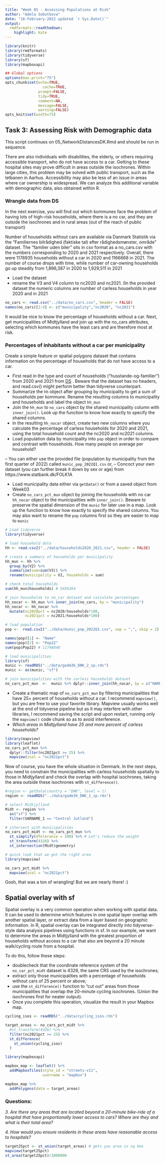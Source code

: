 ```yaml
---
title: "Week 05 - Assessing Populations at Risk"
author: "Adela Sobotkova"
date: "16-February-2022 updated `r Sys.Date()`"
output:
  rmdformats::readthedown:
    highlight: kate
---
```


```r
library(knitr)
library(rmdformats)
library(tidyverse)
library(sf)
library(mapboxapi)

## Global options
options(max.print="75")
opts_chunk$set(echo=TRUE,
	             cache=TRUE,
               prompt=FALSE,
               tidy=TRUE,
               comment=NA,
               message=FALSE,
               warning=FALSE)
opts_knit$set(width=75)
```

## Task 3: Assessing Risk with Demographic data
This script continues on 05_NetworkDistancesDK.Rmd and should be run in sequence.

There are also individuals with disabilities, the elderly, or others requiring accessible transport, who do not have access to a car. Getting to these hospital sites may prove difficult in areas outside the isochrones. Within large cities, this problem may be solved with public transport, such as the letbanen in Aarhus. Accessibility may also be less of an issue in areas where car ownership is widespread. We can analyze this additional variable with demographic data, also obtained within R.

### Wrangle data from DS
In the next exercise, you will find out which kommunes face the problem of having lots of high-risk households, where there is a no car, and they are outside the isochrones and in rural areas (out of the reach of public transport)

Number of households without cars are available via Danmark Statistik via the  "Familiernes bilrådighed (faktiske tal) efter rådighedsmønster, område" dataset. The "familier uden biler" sits in csv format as a no_cars.csv with the numbers corresponding to 2020 and 2021 respectively. Overall, there were 1178935 households without a car in 2020 and 1166668 in 2021. The number of course drops with time, while number of car-owning households go up steadily from 1,896,387 in 2020 to 1,929,511 in 2021

* Load the dataset
* rename the V3 and V4 column to nc2020 and nc2021. (In the provided dataset the numeric columns are number of carless households in year 2020 and in 2021
```r
no_cars <- read.csv("../data/no_cars.csv", header = FALSE)
names(no_cars)[2:4] <- c("municipality","nc2020", "nc2021") 
```
It would be nice to know the percentage of households without a car.
Next, get municipalities of Midtjylland and join up with the no_cars attributes, selecting which kommunes have the least cars and are therefore most at risk.

### Percentages of inhabitants without a car per municipality
Create a simple feature or spatial polygons dataset that contains information on the percentage of households that do not have access to a car.

* First read in the type and count of households ("husstande-og-familier") from 2020 and 2021 from [DS](https://www.dst.dk/en/Statistik/emner/borgere/husstande-familier-og-boern/husstande-og-familier) . Beware that the dataset has no headers, and read.csv() might perform better than tidyverse counterpart.
* Summarize the `hh` object after grouping by municipality to get a sum of households per kommune. Rename the resulting columns to municipality and households and label the object `hh_mun`
* Join the  `hh_mun` to  `no_cars` object by the shared municipality column with `inner_join()`. Look up the function to know how exactly to specify the shared columns.
* In the resulting `hh_nocar` object, create two new columns where you calculate the percentage of carless households for 2020 and 2021, using the total household count and the nc2020 and nc2021 columns.
* Load population data by municipality into `pop` object in order to compare and contrast with households. How many people on average per household?
 
-- You can either use the provided file (population by municipality from the first quarter of 2022) called `munic_pop_2022Q1.csv` or, 
-- Concoct your own dataset (you can further break it down by sex or age) from https://www.statbank.dk/FOLK1A 

* Load municipality data either via `getData()` or from a saved object from Week03
* Create `no_cars_pct_mun` object by joining the households with no car `hh_nocar` object to the municipalities with `inner_join()`. Beware to preserve the spatial dimension of the `munic` for later use in a map. Look up the function to know how exactly to specify the shared columns. You may also want to rename the `pop` columns first so they are easier to map to `munic` 

```r
# Load tidyverse
library(tidyverse)

# load household data
hh <- read.csv2("../data/households2020_2021.csv", header = FALSE)

# create a summary of households per municipality
hh_mun <- hh %>% 
  group_by(V2) %>% 
  summarize(sum=sum(V3)) %>% 
  rename(municipality = V2, households = sum)

# check total households
sum(hh_mun$households) # 5456264

# join households to no_car dataset and calculate percentages
hh_nocar <- hh_mun %>% inner_join(no_cars, by = "municipality") 
hh_nocar <- hh_nocar %>% 
  mutate(nc2020pct = nc2020/households*100, 
         nc2021pct = nc2021/households*100)

# load population
pop <-  read.csv2("../data/munic_pop_2022Q1.csv", sep = ",", skip = 2)

names(pop)[1] <- "Name"
names(pop)[2] <- "Pop22"
sum(pop$Pop22) # 11746840

# load municipalities
library(sf)
munic <- readRDS("../data/gadm36_DNK_2_sp.rds")
munic <- as(munic, "sf")

# join municipalities with the carless households dataset
no_cars_pct_mun  <-  munic %>% dplyr::inner_join(hh_nocar, by = c("NAME_2"="municipality")) # this preserves the spatial dimension!

```

* Create a thematic map of `no_cars_pct_mun` by filtering municipalities that have 25+ percent of households without a car. I recommend `mapview()`, but you are free to use your favorite library.  Mapview usually works well at the end of tidyverse pipeline but as it may interfere with other libraries, I recommend saving the script and upon restart, running only the `mapview()` code chunk so as to avoid interference. 
* *Which areas in Midtjylland have 25 and more percent of carless households?*

```r
library(mapview)
library(leaflet)
no_cars_pct_mun %>% 
  dplyr::filter(nc2021pct >= 25) %>% 
  mapview(zcol = "nc2021pct")

```

Now of course, you have the whole situation in Denmark. In the next steps, you need to constrain the municipalities with carless households spatially to those in Midtjylland and check the overlap with hospital isochrones, taking the area outside these isochrones with `st_difference()`.

```r
#region <- getData(country = "DNK", level = 1)
region <- readRDS("../data/gadm36_DNK_1_sp.rds")

# select Midtjylland
Midt <- region %>% 
  as("sf") %>% 
  filter(VARNAME_1 == "Central Jutland")

# intersect with municipalities
no_cars_pct_midt <- no_cars_pct_mun %>% 
  st_simplify(dTolerance = 100) %>% # Let's reduce the weight
  st_transform(4326) %>% 
  st_intersection(Midt$geometry)

# quick look that we got the right area
library(mapview)

no_cars_pct_midt %>% 
  mapview(zcol = "nc2021pct")
```
Gosh, that was a ton of wrangling! But we are nearly there! :)


## Spatial overlay with sf
Spatial overlay is a very common operation when working with spatial data. It can be used to determine which features in one spatial layer overlap with another spatial layer, or extract data from a layer based on geographic information. In R, spatial overlay can be integrated directly into tidyverse-style data analysis pipelines using functions in sf. In our example, we want to determine the areas in Midtjylland with the greatest proportion of households without access to a car that also are beyond a 20 minute walk/cycling route from a hospital.

To do this, follow these steps:

* doublecheck that the coordinate reference system of the `no_car_pct_midt` dataset is 4326, the same CRS used by the isochrones;
* extract only those municipalities with a percentage of households without cars of 25 percent or above;
* use the `st_difference()` function to “cut out” areas from those municipalities that overlap the 20-minute cycling isochrones. (Union the isochrones first for neater output).
* Once you complete this operation, visualize the result in your Mapbox map.

```r
cycling_isos <- readRDS("../data/cycling_isos.rds")

target_areas <- no_cars_pct_midt %>%
  #st_transform(4326) %>%
  filter(nc2021pct >= 25) %>%
  st_difference(
    st_union(cycling_isos)
  )

library(mapboxapi)

mapbox_map <- leaflet() %>%
  addMapboxTiles(style_id = "streets-v11",
                 username = "mapbox") 

mapbox_map %>%
  addPolygons(data = target_areas)
```

### Questions:

*3. Are there any areas that are located beyond a 20-minute bike-ride of a hospital that have proportionally lower access to cars? Where are they and what is their total area?*

*4. How would you ensure residents in these areas have reasonable access to hospitals?*

```r
target25pct <- st_union(target_areas) # gets you area in sq kms
mapview(target25pct)
st_area(target25pct)/1000000
```
